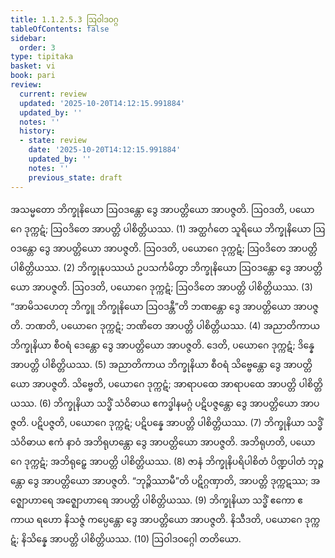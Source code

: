 ```yaml
---
title: 1.1.2.5.3 ဩဝါဒဝဂ္ဂ
tableOfContents: false
sidebar:
  order: 3
type: tipitaka
basket: vi
book: pari
review:
  current: review
  updated: '2025-10-20T14:12:15.991884'
  updated_by: ''
  notes: ''
  history:
  - state: review
    date: '2025-10-20T14:12:15.991884'
    updated_by: ''
    notes: ''
    previous_state: draft
---
```



<DynamicBreadcrumb />


<ReviewStatus review={frontmatter.review} showDetails={true} />

<HypothesisAnnotation frontmatter={frontmatter} />

<Division number="167" book="pari" e="ch" v="5" p="64">

<Paragraph number="407" book="pari">
အသမ္မတော ဘိက္ခုနိယော ဩဝဒန္တော ဒွေ အာပတ္တိယော အာပဇ္ဇတိ. ဩဝဒတိ, ပယောဂေ ဒုက္ကဋံ; ဩဝဒိတေ အာပတ္တိ ပါစိတ္တိယဿ. (1)
</Paragraph>

<Paragraph number="408" book="pari">
အတ္ထင်္ဂတေ သူရိယေ ဘိက္ခုနိယော ဩဝဒန္တော ဒွေ အာပတ္တိယော အာပဇ္ဇတိ. ဩဝဒတိ, ပယောဂေ ဒုက္ကဋံ; ဩဝဒိတေ အာပတ္တိ ပါစိတ္တိယဿ. (2)
</Paragraph>

<Paragraph number="409" book="pari">
ဘိက္ခုနုပဿယံ ဥပသင်္ကမိတွာ ဘိက္ခုနိယော ဩဝဒန္တော ဒွေ အာပတ္တိယော အာပဇ္ဇတိ. ဩဝဒတိ, ပယောဂေ ဒုက္ကဋံ; ဩဝဒိတေ အာပတ္တိ ပါစိတ္တိယဿ. (3)
</Paragraph>

<Paragraph number="410" book="pari">
“အာမိသဟေတု ဘိက္ခူ ဘိက္ခုနိယော ဩဝဒန္တီ”တိ ဘဏန္တော ဒွေ အာပတ္တိယော အာပဇ္ဇတိ. ဘဏတိ, ပယောဂေ ဒုက္ကဋံ; ဘဏိတေ အာပတ္တိ ပါစိတ္တိယဿ. (4)
</Paragraph>

<Paragraph number="411" book="pari">
အညာတိကာယ ဘိက္ခုနိယာ စီဝရံ ဒေန္တော ဒွေ အာပတ္တိယော အာပဇ္ဇတိ. ဒေတိ, ပယောဂေ ဒုက္ကဋံ; ဒိန္နေ အာပတ္တိ ပါစိတ္တိယဿ. (5)
</Paragraph>

<Paragraph number="412" book="pari">
အညာတိကာယ ဘိက္ခုနိယာ စီဝရံ သိဗ္ဗေန္တော ဒွေ အာပတ္တိယော အာပဇ္ဇတိ. သိဗ္ဗေတိ, ပယောဂေ ဒုက္ကဋံ; အာရာပထေ အာရာပထေ အာပတ္တိ ပါစိတ္တိယဿ. (6)
</Paragraph>

<Paragraph number="413" book="pari">
ဘိက္ခုနိယာ သဒ္ဓိံ သံဝိဓာယ ဧကဒ္ဓါနမဂ္ဂံ ပဋိပဇ္ဇန္တော ဒွေ အာပတ္တိယော အာပဇ္ဇတိ. ပဋိပဇ္ဇတိ, ပယောဂေ ဒုက္ကဋံ; ပဋိပန္နေ အာပတ္တိ ပါစိတ္တိယဿ. (7)
</Paragraph>

<Paragraph number="414" book="pari">
ဘိက္ခုနိယာ သဒ္ဓိံ သံဝိဓာယ ဧကံ နာဝံ အဘိရုဟန္တော ဒွေ အာပတ္တိယော အာပဇ္ဇတိ. အဘိရုဟတိ, ပယောဂေ ဒုက္ကဋံ; အဘိရုဠှေ အာပတ္တိ ပါစိတ္တိယဿ. (8)
</Paragraph>

<Paragraph number="415" book="pari">
ဇာနံ ဘိက္ခုနိပရိပါစိတံ ပိဏ္ဍပါတံ ဘုဉ္ဇန္တော ဒွေ အာပတ္တိယော အာပဇ္ဇတိ. “ဘုဉ္ဇိဿာမီ”တိ ပဋိဂ္ဂဏှာတိ, အာပတ္တိ ဒုက္ကဋဿ; အဇ္ဈောဟာရေ အဇ္ဈောဟာရေ အာပတ္တိ ပါစိတ္တိယဿ. (9)
</Paragraph>

<Paragraph number="416" book="pari">
ဘိက္ခုနိယာ သဒ္ဓိံ ဧကော ဧကာယ ရဟော နိသဇ္ဇံ ကပ္ပေန္တော ဒွေ အာပတ္တိယော အာပဇ္ဇတိ. နိသီဒတိ, ပယောဂေ ဒုက္ကဋံ; နိသိန္နေ အာပတ္တိ ပါစိတ္တိယဿ. (10)

</Paragraph>
</Division>

<Paragraph number="417" type="center" book="pari">
ဩဝါဒဝဂ္ဂေါ တတိယော.
</Paragraph>